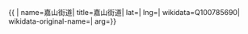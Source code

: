 {{ {{{1|PRC admin/showdata}}}|
name=嘉山街道|
title=嘉山街道|
lat=|
lng=|
wikidata=Q100785690|
wikidata-original-name=|
arg={{{arg|}}}}}